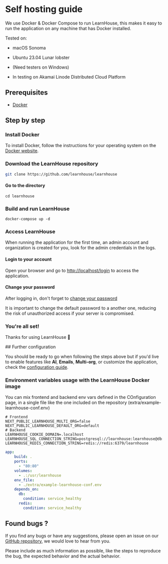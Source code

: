 
# Self hosting guide 

We use Docker & Docker Compose to run LearnHouse, this makes it easy to run the application on any machine that has Docker installed.

Tested on: 
- macOS Sonoma 
- Ubuntu 23.04 Lunar lobster 
- (Need testers on Windows)

- In testing on Akamai Linode Distributed Cloud Platform

## Prerequisites

- [Docker](https://docs.docker.com/get-docker/)

## Step by step

<Steps>
 
### Install Docker
 
To install Docker, follow the instructions for your operating system on the [Docker website](https://docs.docker.com/get-docker/).

### Download the LearnHouse repository

```bash copy
git clone https://github.com/learnhouse/learnhouse 
```
 
#### Go to the directory 

```shell copy 
cd learnhouse
```

### Build and run LearnHouse

```shell copy
docker-compose up -d
```

### Access LearnHouse

When running the application for the first time, an admin account and organization is created for you, look for the admin credentials in the logs.

#### Login to your account 

Open your browser and go to [http://localhost/login](http://localhost/login) to access the application.

#### Change your password

After logging in, don't forget to [change your password](http://localhost/dash/user-account/settings/security) 

<Callout type="warning" >
  It is important to change the default password to a another one, reducing the risk of unauthorized access if your server is compromised.
</Callout>

### You're all set!

Thanks for using LearnHouse 🎉 

</Steps>
## Further configuration

You should be ready to go when following the steps above but if you'd live to enable features like **AI**, **Emails**, **Multi-org**, or customize the application, check the [configuration guide](/self-hosting/configuration).

### Environment variables usage with the LearnHouse Docker image

You can mix frontend and backend env vars defined in the COnfiguration page, in a single file like the one included on the repository (extra/example-learnhouse-conf.env)

```env filename="extra/example-learnhouse-conf.env" copy
# Frontend
NEXT_PUBLIC_LEARNHOUSE_MULTI_ORG=false
NEXT_PUBLIC_LEARNHOUSE_DEFAULT_ORG=default
# Backend
LEARNHOUSE_COOKIE_DOMAIN=.localhost
LEARNHOUSE_SQL_CONNECTION_STRING=postgresql://learnhouse:learnhouse@db:5432/learnhouse
LEARNHOUSE_REDIS_CONNECTION_STRING=redis://redis:6379/learnhouse
```

```yaml filename="docker-compose.yml" {7-8} copy
app:
    build: .
    ports:
      - "80:80"
    volumes:
      - .:/usr/learnhouse
    env_file:
      - ./extra/example-learnhouse-conf.env
    depends_on:
      db:
        condition: service_healthy
      redis:
        condition: service_healthy
```


## Found bugs ? 

If you find any bugs or have any suggestions, please open an issue on our [GitHub repository](https://github.com/learnhouse/learnhouse/issues/new/choose), we would love to hear from you.

Please include as much information as possible, like the steps to reproduce the bug, the expected behavior and the actual behavior.





